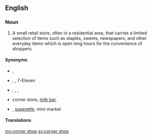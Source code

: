 ==English==

===Noun===
{{en-noun}}

# {{lb|en|UK}} A small retail store, often in a residential area, that carries a limited selection of items such as staples, sweets, newspapers, and other everyday items which is open long hours for the convenience of shoppers.

====Synonyms====
* {{sense|UK}} {{l|en|corner store}}, {{l|en|newsagent}}
* {{sense|American English}} {{l|en|convenience store}}, {{l|en|c-store}}, 7-Eleven {{qualifier|genericized trademark}}
* {{sense|Canada}} {{l|en|corner store}}, {{l|en|convenience store}}, {{l|en|variety store}}, {{l|en|dépanneur}} {{qualifier|Quebec}}
* {{sense|Australian English}} corner store, [[milk bar]],
* {{sense|New Zealand}} {{l|en|dairy}}, [[w:superette|superette]], mini-market

====Translations====
{{trans-see|small retail store|convenience store}}

[[my:corner shop]]
[[sv:corner shop]]